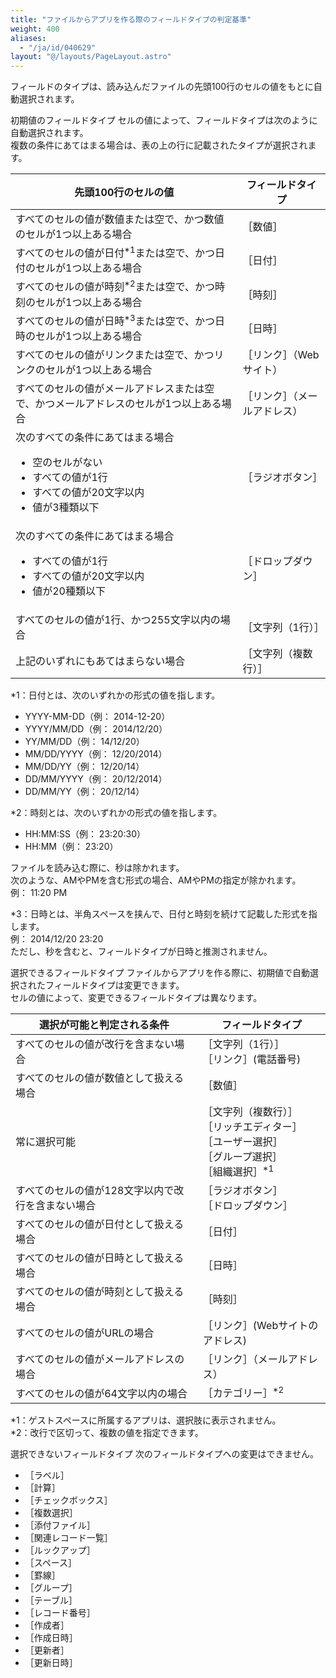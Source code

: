 ```yaml
---
title: "ファイルからアプリを作る際のフィールドタイプの判定基準"
weight: 400
aliases:
  - "/ja/id/040629"
layout: "@/layouts/PageLayout.astro"
---
```




フィールドのタイプは、読み込んだファイルの先頭100行のセルの値をもとに自動選択されます。

<Heading id="app_csv_suggestedtype_10">初期値のフィールドタイプ</Heading>
セルの値によって、フィールドタイプは次のように自動選択されます。  
複数の条件にあてはまる場合は、表の上の行に記載されたタイプが選択されます。

<table>
    <thead>
        <tr>
            <th>先頭100行のセルの値</th>
            <th>フィールドタイプ</th>
        </tr>
    </thead>
    <tbody>
        <tr>
            <td>すべてのセルの値が数値または空で、かつ数値のセルが1つ以上ある場合</td>
            <td><Wovn>［数値］</Wovn></td>
        </tr>
        <tr>
            <td>すべてのセルの値が日付<sup>*1</sup>または空で、かつ日付のセルが1つ以上ある場合</td>
            <td><Wovn>［日付］</Wovn></td>
        </tr>
        <tr>
            <td>すべてのセルの値が時刻<sup>*2</sup>または空で、かつ時刻のセルが1つ以上ある場合</td>
            <td><Wovn>［時刻］</Wovn></td>
        </tr>
        <tr>
            <td>すべてのセルの値が日時<sup>*3</sup>または空で、かつ日時のセルが1つ以上ある場合</td>
            <td><Wovn>［日時］</Wovn></td>
        </tr>
        <tr>
            <td>すべてのセルの値がリンクまたは空で、かつリンクのセルが1つ以上ある場合</td>
            <td><Wovn>［リンク］</Wovn>（Webサイト）</td>
        </tr>
        <tr>
            <td>すべてのセルの値がメールアドレスまたは空で、かつメールアドレスのセルが1つ以上ある場合</td>
            <td><Wovn>［リンク］</Wovn>（メールアドレス）</td>
        </tr>
        <tr>
            <td>次のすべての条件にあてはまる場合<br />
            <ul>
                <li>空のセルがない</li>
                <li>すべての値が1行</li>
                <li>すべての値が20文字以内</li>
                <li>値が3種類以下</li>
            </ul>
            </td>
            <td><Wovn>［ラジオボタン］</Wovn></td>
        </tr>
        <tr>
            <td>次のすべての条件にあてはまる場合<br />
            <ul>
                <li>すべての値が1行</li>
                <li>すべての値が20文字以内</li>
                <li>値が20種類以下</li>
            </ul>
            </td>
            <td><Wovn>［ドロップダウン］</Wovn></td>
        </tr>
        <tr>
            <td>すべてのセルの値が1行、かつ255文字以内の場合</td>
            <td><Wovn>［文字列（1行）］</Wovn></td>
        </tr>
        <tr>
            <td>上記のいずれにもあてはまらない場合</td>
            <td><Wovn>［文字列（複数行）］</Wovn></td>
        </tr>
    </tbody>
</table>

*1：日付とは、次のいずれかの形式の値を指します。

* YYYY-MM-DD（例： 2014-12-20）
* YYYY/MM/DD（例： 2014/12/20）
* YY/MM/DD（例： 14/12/20）
* MM/DD/YYYY（例： 12/20/2014）
* MM/DD/YY（例： 12/20/14）
* DD/MM/YYYY（例： 20/12/2014）
* DD/MM/YY（例： 20/12/14）

*2：時刻とは、次のいずれかの形式の値を指します。

* HH:MM:SS（例： 23:20:30）
* HH:MM（例： 23:20）

ファイルを読み込む際に、秒は除かれます。  
次のような、AMやPMを含む形式の場合、AMやPMの指定が除かれます。  
例： 11:20 PM

*3：日時とは、半角スペースを挟んで、日付と時刻を続けて記載した形式を指します。  
例： 2014/12/20 23:20  
ただし、秒を含むと、フィールドタイプが日時と推測されません。

<Heading id="app_csv_suggestedtype_20">選択できるフィールドタイプ</Heading>
ファイルからアプリを作る際に、初期値で自動選択されたフィールドタイプは変更できます。  
セルの値によって、変更できるフィールドタイプは異なります。

<table>
    <thead>
        <tr>
            <th>選択が可能と判定される条件</th>
            <th>フィールドタイプ</th>
        </tr>
    </thead>
    <tbody>
        <tr>
            <td>すべてのセルの値が改行を含まない場合</td>
            <td><Wovn>［文字列（1行）］</Wovn><br /><Wovn>［リンク］</Wovn>(電話番号)</td>
        </tr>
        <tr>
            <td>すべてのセルの値が数値として扱える場合</td>
            <td><Wovn>［数値］</Wovn></td>
        </tr>
        <tr>
            <td>常に選択可能</td>
            <td><Wovn>［文字列（複数行）］</Wovn><br /><Wovn>［リッチエディター］</Wovn><br /><Wovn>［ユーザー選択］</Wovn><br /><Wovn>［グループ選択］</Wovn><br /><Wovn>［組織選択］</Wovn><sup>*1</sup></td>
        </tr>
        <tr>
            <td>すべてのセルの値が128文字以内で改行を含まない場合</td>
            <td><Wovn>［ラジオボタン］</Wovn><br /><Wovn>［ドロップダウン］</Wovn></td>
        </tr>
        <tr>
            <td>すべてのセルの値が日付として扱える場合</td>
            <td><Wovn>［日付］</Wovn></td>
        </tr>
        <tr>
            <td>すべてのセルの値が日時として扱える場合</td>
            <td><Wovn>［日時］</Wovn></td>
        </tr>
        <tr>
            <td>すべてのセルの値が時刻として扱える場合</td>
            <td><Wovn>［時刻］</Wovn></td>
        </tr>
        <tr>
            <td>すべてのセルの値がURLの場合</td>
            <td><Wovn>［リンク］</Wovn>(Webサイトのアドレス)</td>
        </tr>
        <tr>
            <td>すべてのセルの値がメールアドレスの場合</td>
            <td><Wovn>［リンク］</Wovn>（メールアドレス）</td>
        </tr>
        <tr>
            <td>すべてのセルの値が64文字以内の場合</td>
            <td><Wovn>［カテゴリー］</Wovn><sup>*2</sup></td>
        </tr>
    </tbody>
</table>

*1：ゲストスペースに所属するアプリは、選択肢に表示されません。  
*2：改行で区切って、複数の値を指定できます。

<Heading id="app_csv_suggestedtype_30">選択できないフィールドタイプ</Heading>
次のフィールドタイプへの変更はできません。

* <Wovn>［ラベル］</Wovn>
* <Wovn>［計算］</Wovn>
* <Wovn>［チェックボックス］</Wovn>
* <Wovn>［複数選択］</Wovn>
* <Wovn>［添付ファイル］</Wovn>
* <Wovn>［関連レコード一覧］</Wovn>
* <Wovn>［ルックアップ］</Wovn>
* <Wovn>［スペース］</Wovn>
* <Wovn>［罫線］</Wovn>
* <Wovn>［グループ］</Wovn>
* <Wovn>［テーブル］</Wovn>
* <Wovn>［レコード番号］</Wovn>
* <Wovn>［作成者］</Wovn>
* <Wovn>［作成日時］</Wovn>
* <Wovn>［更新者］</Wovn>
* <Wovn>［更新日時］</Wovn>
